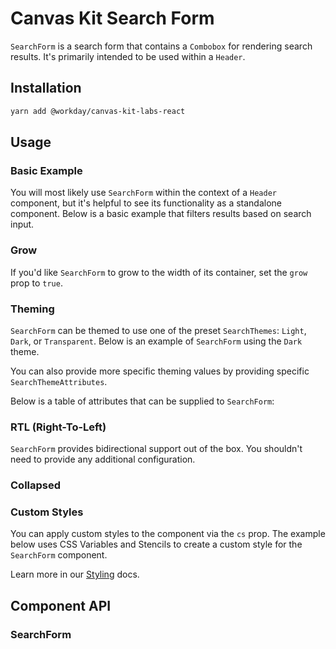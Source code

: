 
<Meta of={SearchFormStories} />

# Canvas Kit Search Form

`SearchForm` is a search form that contains a `Combobox` for rendering search results. It's
primarily intended to be used within a `Header`.

## Installation

```sh
yarn add @workday/canvas-kit-labs-react
```

## Usage

### Basic Example

You will most likely use `SearchForm` within the context of a `Header` component, but it's helpful
to see its functionality as a standalone component. Below is a basic example that filters results
based on search input.

<ExampleCodeBlock code={Basic} />

### Grow

If you'd like `SearchForm` to grow to the width of its container, set the `grow` prop to `true`.

<ExampleCodeBlock code={Grow} />

### Theming

`SearchForm` can be themed to use one of the preset `SearchThemes`: `Light`, `Dark`, or
`Transparent`. Below is an example of `SearchForm` using the `Dark` theme.

<ExampleCodeBlock code={Theming} />

You can also provide more specific theming values by providing specific `SearchThemeAttributes`.

<ExampleCodeBlock code={CustomTheme} />

Below is a table of attributes that can be supplied to `SearchForm`:

<SymbolDoc name="SearchThemeAttributes" fileName="/labs-react/" />

### RTL (Right-To-Left)

`SearchForm` provides bidirectional support out of the box. You shouldn't need to provide any
additional configuration.

<ExampleCodeBlock code={RTL} />

### Collapsed

<ExampleCodeBlock code={Collapsed} />

### Custom Styles

You can apply custom styles to the component via the `cs` prop. The example below uses CSS Variables and Stencils to create a custom style for the `SearchForm` component.

<ExampleCodeBlock code={CustomStyles} />

Learn more in our [Styling](https://workday.github.io/canvas-kit/?path=/docs/styling-how-to-customize-styles--docs) docs.

## Component API

### SearchForm

<SymbolDoc name="SearchForm" fileName="/labs-react/" />
